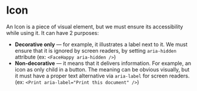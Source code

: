 
<style>
	{`
    .spacer {
      height: 24px
    }
  `}
</style>

<div className="spacer"/>

# Icon

An Icon is a piece of visual element, but we must ensure its accessibility while using it. It can have 2 purposes:

- **Decorative only** — for example, it illustrates a label next to it. We must ensure that it is ignored by screen readers, by setting `aria-hidden` attribute (ex: `<FaceHappy aria-hidden />`)
- **Non-decorative** — it means that it delivers information. For example, an icon as only child in a button. The meaning can be obvious visually, but it must have a proper text alternative via `aria-label` for screen readers. (ex: `<Print aria-label="Print this document" />`)

<div className="spacer"/>

<IconGallery mode="categorized"/>